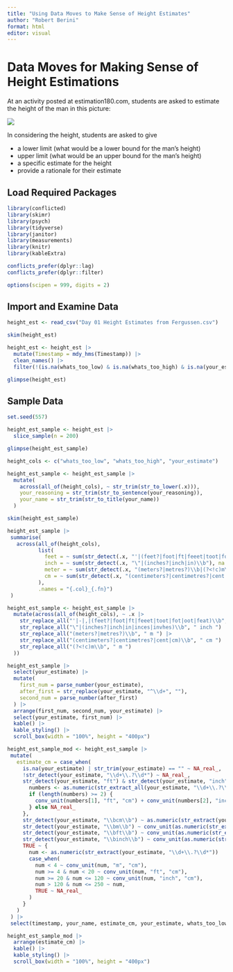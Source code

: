 ```yaml
---
title: "Using Data Moves to Make Sense of Height Estimates"
author: "Robert Berini"
format: html
editor: visual
---
```


# Data Moves for Making Sense of Height Estimations

At an activity posted at estimation180.com, students are asked to estimate the height of the man in this picture:

![](estimation180_man_height.jpg)

In considering the height, students are asked to give

-   a lower limit (what would be a lower bound for the man's height)
-   upper limit (what would be an upper bound for the man's height)
-   a specific estimate for the height
-   provide a rationale for their estimate

## Load Required Packages

```r
library(conflicted)
library(skimr)
library(psych)
library(tidyverse)
library(janitor)
library(measurements)
library(knitr)
library(kableExtra)

conflicts_prefer(dplyr::lag)
conflicts_prefer(dplyr::filter)

options(scipen = 999, digits = 2)
```

## Import and Examine Data

```r
height_est <- read_csv("Day 01 Height Estimates from Fergussen.csv")
```

```r
skim(height_est)
```

```r
height_est <- height_est |>
  mutate(Timestamp = mdy_hms(Timestamp)) |>
  clean_names() |>
  filter(!(is.na(whats_too_low) & is.na(whats_too_high) & is.na(your_estimate)))
```

```r
glimpse(height_est)
```

## Sample Data

```r
set.seed(557)

height_est_sample <- height_est |>
  slice_sample(n = 200)
```

```r
glimpse(height_est_sample)
```

```r
height_cols <- c("whats_too_low", "whats_too_high", "your_estimate")
```

```r
height_est_sample <- height_est_sample |>
  mutate(
    across(all_of(height_cols), ~ str_trim(str_to_lower(.x))),
    your_reasoning = str_trim(str_to_sentence(your_reasoning)),
    your_name = str_trim(str_to_title(your_name))
  )
```

```r
skim(height_est_sample)
```

```r
height_est_sample |>
 summarise(
   across(all_of(height_cols), 
          list(
            feet = ~ sum(str_detect(.x, "'|(feet?|foot|ft|feeet|toot|fot|oot)\\b"), na.rm = TRUE),
            inch = ~ sum(str_detect(.x, "\"|(inches?|inch|in)\\b"), na.rm = TRUE),
            meter = ~ sum(str_detect(.x, "(meters?|metres?)\\b|(?<!c)m\\b"), na.rm = TRUE),
            cm = ~ sum(str_detect(.x, "(centimeters?|centimetres?|cent|cm)\\b"), na.rm = TRUE)
          ),
          .names = "{.col}_{.fn}")
 )
```

```r
height_est_sample <- height_est_sample |>
  mutate(across(all_of(height_cols), ~ .x |>
    str_replace_all("'|-|,|(feet?|foot|ft|feeet|toot|fot|oot|feat)\\b", " ft ") |>
    str_replace_all("\"|(inches?|inch|in|inces|invhes)\\b", " inch ") |>
    str_replace_all("(meters?|metres?)\\b", " m ") |>
    str_replace_all("(centimeters?|centimetres?|cent|cm)\\b", " cm ") |>
    str_replace_all("(?<!c)m\\b", " m ")
  ))
```

```r
height_est_sample |>
  select(your_estimate) |>
  mutate(
    first_num = parse_number(your_estimate),
    after_first = str_replace(your_estimate, "^\\d+", ""),
    second_num = parse_number(after_first)
  ) |>
  arrange(first_num, second_num, your_estimate) |>
  select(your_estimate, first_num) |>
  kable() |>
  kable_styling() |>
  scroll_box(width = "100%", height = "400px")
```

```r
height_est_sample_mod <- height_est_sample |>
 mutate(
   estimate_cm = case_when(
     is.na(your_estimate) | str_trim(your_estimate) == "" ~ NA_real_,
     !str_detect(your_estimate, "\\d+\\.?\\d*") ~ NA_real_,
     str_detect(your_estimate, "ft") & str_detect(your_estimate, "inch") ~ {
       numbers <- as.numeric(str_extract_all(your_estimate, "\\d+\\.?\\d*")[[1]])
       if (length(numbers) >= 2) {
         conv_unit(numbers[1], "ft", "cm") + conv_unit(numbers[2], "inch", "cm")
       } else NA_real_
     },
     str_detect(your_estimate, "\\bcm\\b") ~ as.numeric(str_extract(your_estimate, "\\d+\\.?\\d*")),
     str_detect(your_estimate, "\\bm\\b") ~ conv_unit(as.numeric(str_extract(your_estimate, "\\d+\\.?\\d*")), "m", "cm"),
     str_detect(your_estimate, "\\bft\\b") ~ conv_unit(as.numeric(str_extract(your_estimate, "\\d+\\.?\\d*")), "ft", "cm"),
     str_detect(your_estimate, "\\binch\\b") ~ conv_unit(as.numeric(str_extract(your_estimate, "\\d+\\.?\\d*")), "inch", "cm"),
     TRUE ~ {
       num <- as.numeric(str_extract(your_estimate, "\\d+\\.?\\d*"))
       case_when(
         num < 4 ~ conv_unit(num, "m", "cm"),
         num >= 4 & num < 20 ~ conv_unit(num, "ft", "cm"),
         num >= 20 & num <= 120 ~ conv_unit(num, "inch", "cm"),
         num > 120 & num <= 250 ~ num,
         TRUE ~ NA_real_
       )
     }
   )
 ) |>
 select(timestamp, your_name, estimate_cm, your_estimate, whats_too_low, whats_too_high, your_reasoning)
```

```r
height_est_sample_mod |>
  arrange(estimate_cm) |>
  kable() |>
  kable_styling() |>
  scroll_box(width = "100%", height = "400px")
```

